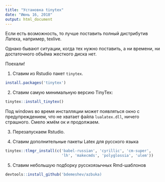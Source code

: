```yaml
---
title: "Установка tinytex"
date: "Июнь 16, 2018"
output: html_document
---
```


Если есть возможность, то лучше поставить полный дистрибутив Латеха, например, texlive.

Однако бывают ситуации, когда тех нужно поставить, а ни времени, ни достаточного объёма жесткого диска нет.

Поехали!

1. Ставим из Rstudio пакет `tinytex`.
```r
install.packages('tinytex')
```

2. Ставим самую минимальную версию TinyTex:
```r
tinytex::install_tinytex()
```

Под windows во время инсталляции может появляться окно с предупреждением, что не хватает файла `lualatex.dll`, ничего страшного. Смело жмём ок и продолжаем.

3. Перезапускаем Rstudio.

4. Ставим дополнительные пакеты Latex для русского языка
```r
tinytex::tlmgr_install(c('babel-russian', 'cyrillic', 'cm-super', 
                         'lh', 'makecmds', 'polyglossia', 'ulem'))
```

5. Ставим небольшую подборку русскоязычных Rmd-шаблонов
```r
devtools::install_github('bdemeshev/azbuka)
```
